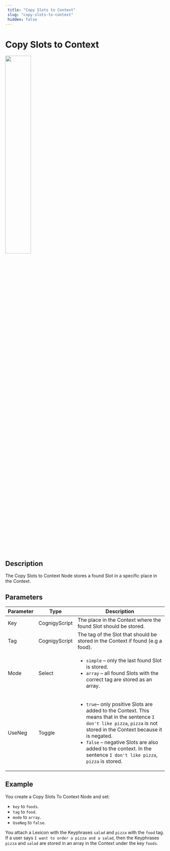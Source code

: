 ```yaml
---
 title: "Copy Slots to Context" 
 slug: "copy-slots-to-context" 
 hidden: false 
---
```


# Copy Slots to Context

<Frame>
  <img class="image-center" src="../../../../../_assets/ai/build/node-reference/ai/copy-slots-to-context.png" width="40%" />
</Frame>

## Description

The Copy Slots to Context Node stores a found Slot in a specific place in the Context.

## Parameters

| Parameter | Type          | Description                                                                                                                                                                                                                                                                                                        |
|-----------|---------------|--------------------------------------------------------------------------------------------------------------------------------------------------------------------------------------------------------------------------------------------------------------------------------------------------------------------|
| Key       | CognigyScript | The place in the Context where the found Slot should be stored.                                                                                                                                                                                                                                                    |
| Tag       | CognigyScript | The tag of the Slot that should be stored in the Context if found (e.g a food).                                                                                                                                                                                                                                    |
| Mode      | Select        | <ul><li>`simple` – only the last found Slot is stored.</li><li>`array` – all found Slots with the correct tag are stored as an array.</li></ul>                                                                                                                                                                    |
| UseNeg    | Toggle        | <ul><li>`true`– only positive Slots are added to the Context. This means that in the sentence `I don't like pizza`, `pizza` is not stored in the Context because it is negated.</li><li>`false` – negative Slots are also added to the context. In the sentence `I don't like pizza`, `pizza` is stored.</li></ul> |

## Example

You create a Copy Slots To Context Node and set:

- `key` to `foods`.
- `tag` to `food`.
- `mode` to `array`.
- `UseNeg` to `false`.

You attach a Lexicon with the Keyphrases `salad` and `pizza` with the `food` tag. If a user says `I want to order a pizza and a salad`, then the Keyphrases `pizza` and `salad` are stored in an array in the Context under the key `foods`.
